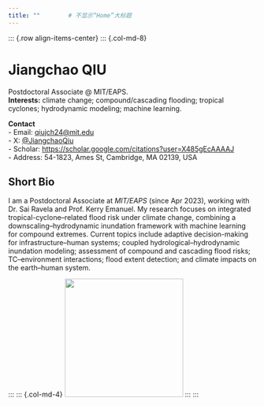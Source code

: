 ```yaml
---
title: ""        # 不显示“Home”大标题
---
```


::: {.row align-items-center}
::: {.col-md-8}

# Jiangchao QIU

Postdoctoral Associate @ MIT/EAPS.  
**Interests:** climate change; compound/cascading flooding; tropical cyclones; hydrodynamic modeling; machine learning.

**Contact**  
- Email: [qiujch24@mit.edu](mailto:qiujch24@mit.edu)  
- X: [@JiangchaoQiu](https://x.com/JiangchaoQiu)  
- Scholar: <https://scholar.google.com/citations?user=X485gEcAAAAJ>  
- Address: 54-1823, Ames St, Cambridge, MA 02139, USA

## Short Bio
I am a Postdoctoral Associate at *MIT/EAPS* (since Apr 2023), working with Dr. Sai Ravela and Prof. Kerry Emanuel.
My research focuses on integrated tropical-cyclone–related flood risk under climate change, combining a downscaling–hydrodynamic
inundation framework with machine learning for compound extremes. Current topics include adaptive decision-making for
infrastructure–human systems; coupled hydrological–hydrodynamic inundation modeling; assessment of compound and cascading
flood risks; TC–environment interactions; flood extent detection; and climate impacts on the earth–human system.

:::
::: {.col-md-4}
![](/assets/me.jpg){width="240" class="portrait" fig-align="right"}
:::
:::

